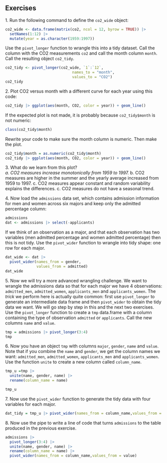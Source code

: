 ## Exercises 
1\. Run the following command to define the `co2_wide` object: 
```r
co2_wide <- data.frame(matrix(co2, ncol = 12, byrow = TRUE)) |>  
  setNames(1:12) |> 
  mutate(year = as.character(1959:1997)) 
``` 
Use the `pivot_longer` function to wrangle this into a tidy dataset. Call the column with the CO2 measurements `co2` and call the month column `month`. Call the resulting object `co2_tidy`. 

```r
co2_tidy <- pivot_longer(co2_wide, `1`:`12`,
                              names_to = "month", 
                              values_to = "CO2") 
co2_tidy
```


2\. Plot CO2 versus month with a different curve for each year using this code: 
```r
co2_tidy |> ggplot(aes(month, CO2, color = year)) + geom_line() 
``` 


If the expected plot is not made, it is probably because `co2_tidy$month` is not numeric: 
```r
class(co2_tidy$month) 
``` 
Rewrite your code to make sure the month column is numeric. Then make the plot. 
```r
co2_tidy$month = as.numeric(co2_tidy$month)
co2_tidy |> ggplot(aes(month, CO2, color = year)) + geom_line() 
```


3\. What do we learn from this plot?  
*a. CO2 measures increase monotonically from 1959 to 1997.* 
b. CO2 measures are higher in the summer and the yearly average increased from 1959 to 1997. 
c. CO2 measures appear constant and random variability explains the differences. 
c. CO2 measures do not have a seasonal trend. 


4\. Now load the `admissions` data set, which contains admission information for men and women across six majors and keep only the admitted percentage column: 
```r
admissions 
dat <- admissions |> select(-applicants) 
``` 


If we think of an observation as a major, and that each observation has two variables (men admitted percentage and women admitted percentage) then this is not tidy. Use the `pivot_wider` function to wrangle into tidy shape: one row for each major. 

```r
dat_wide <- dat |>  
  pivot_wider(names_from = gender,
              values_from = admitted) 
dat_wide
```


5\. Now we will try a more advanced wrangling challenge. We want to wrangle the admissions data so that for each major we have 4 observations: `admitted_men`, `admitted_women`, `applicants_men` and `applicants_women`.  The _trick_ we perform here is actually quite common: first use `pivot_longer` to generate an intermediate data frame and then `pivot_wider` to obtain the tidy data we want. We will go step by step in this and the next two exercises. 
Use the `pivot_longer` function to create a `tmp` data.frame with a column containing the type of observation `admitted` or `applicants`. Call the new columns `name` and `value`.  

```r
tmp = admissions |> pivot_longer(3:4)
tmp
```


6\. Now you have an object `tmp` with columns `major`,  `gender`, `name` and  `value`. Note that if you combine the `name` and `gender`, we get the column names we want: `admitted_men`, `admitted_women`, `applicants_men` and `applicants_women`. Use the function `unite` to create a new column called `column_name`. 

```r
tmp_u =tmp |> 
  unite(name, gender, name) |>
  rename(column_name = name)

tmp_u
```


7\. Now use the `pivot_wider` function to generate the tidy data with four variables for each major. 

```r
dat_tidy = tmp_u |> pivot_wider(names_from = column_name,values_from = value)
```


8\. Now use the pipe to write a line of code that turns `admissions` to the table  produced in the previous exercise. 

```r
admissions |> 
  pivot_longer(3:4) |>
  unite(name, gender, name) |>
  rename(column_name = name) |>
  pivot_wider(names_from = column_name,values_from = value)
```

